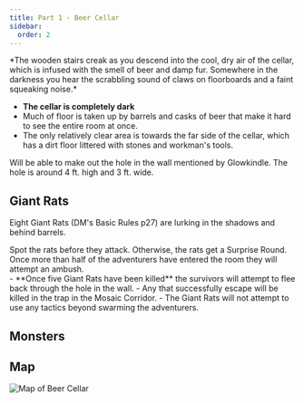 ```yaml
---
title: Part 1 - Beer Cellar
sidebar:
  order: 2
---
```



<Aside title="Flavour Text">
*The wooden stairs creak as you descend into the cool, dry air of the cellar, which is infused with the smell of beer and damp fur. Somewhere in the darkness you hear the scrabbling sound of claws on floorboards and a faint squeaking noise.*
</Aside>

- **The cellar is completely dark**
- Much of floor is taken up by barrels and casks of beer that make it hard to see the entire room at once. 
- The only relatively clear area is towards the far side of the cellar, which has a dirt floor littered with stones and workman's tools. 

<Aside type="tip" title="Adventurers with Darkvision or lit torches">
Will be able to make out the hole in the wall mentioned by Glowkindle. The hole is around 4 ft. high and 3 ft. wide.
</Aside>

## Giant Rats
Eight Giant Rats (DM's Basic Rules p27) are lurking in the shadows and behind barrels.
<Aside type="danger" title="DC 10 Wisdom (Perception) check">
Spot the rats before they attack. Otherwise, the rats get a Surprise Round. Once more than half of the adventurers have entered the room they will attempt an ambush. 
</Aside>
- **Once five Giant Rats have been killed** the survivors will attempt to flee back through the hole in the wall.
- Any that successfully escape will be killed in the trap in the Mosaic Corridor.
- The Giant Rats will not attempt to use any tactics beyond swarming the adventurers.

## Monsters
<Monster slug="giant-rat" />

## Map
![Map of Beer Cellar](../../../assets/images/most-potent-brew/beer-cellar.png)